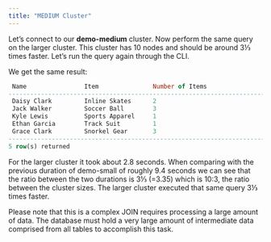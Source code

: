 ```yaml
---
title: "MEDIUM Cluster"
---
```


Let’s connect to our **demo-medium** cluster. Now perform the same query on the larger cluster. This cluster has 10 nodes and should be around 3⅓ times faster. Let’s run the query again through the CLI.

We get the same result:

```sql
 Name                Item               Number of Items 
------------------------------------------------------------------------
 Daisy Clark         Inline Skates      2                
 Jack Walker         Soccer Ball        3                
 Kyle Lewis          Sports Apparel     1                
 Ethan Garcia        Track Suit         1                
 Grace Clark         Snorkel Gear       3                
------------------------------------------------------------------------
5 row(s) returned
```

For the larger cluster it took about 2.8 seconds. When comparing with the previous duration of demo-small of roughly 9.4 seconds we can see that the ratio between the two durations is 3⅓ (=3.35) which is 10:3, the ratio between the cluster sizes. The larger cluster executed that same query 3⅓ times faster.

Please note that this is a complex JOIN requires processing a large amount of data. The database must hold a very large amount of intermediate data comprised from all tables to accomplish this task.